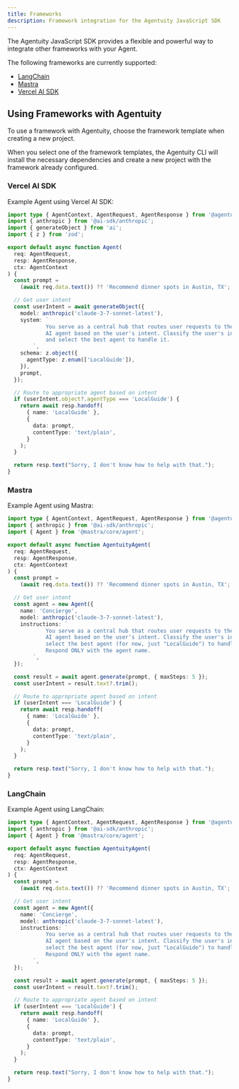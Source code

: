 ```yaml
---
title: Frameworks
description: Framework integration for the Agentuity JavaScript SDK
---
```


The Agentuity JavaScript SDK provides a flexible and powerful way to integrate other frameworks with your Agent.

The following frameworks are currently supported:

- [LangChain](https://www.langchain.com/)
- [Mastra](https://mastra.ai/)
- [Vercel AI SDK](https://www.vercel.com/ai)

## Using Frameworks with Agentuity

To use a framework with Agentuity, choose the framework template when creating a new project.

<CLICommand command="agentuity create" />

When you select one of the framework templates, the Agentuity CLI will install the necessary dependencies and create a new project with the framework already configured.

### Vercel AI SDK

Example Agent using Vercel AI SDK:

```typescript
import type { AgentContext, AgentRequest, AgentResponse } from '@agentuity/sdk';
import { anthropic } from '@ai-sdk/anthropic';
import { generateObject } from 'ai';
import { z } from 'zod';

export default async function Agent(
  req: AgentRequest,
  resp: AgentResponse,
  ctx: AgentContext
) {
  const prompt =
    (await req.data.text()) ?? 'Recommend dinner spots in Austin, TX';

  // Get user intent
  const userIntent = await generateObject({
    model: anthropic('claude-3-7-sonnet-latest'),
    system: `
			You serve as a central hub that routes user requests to the right
			AI agent based on the user's intent. Classify the user's intent
			and select the best agent to handle it.
		`,
    schema: z.object({
      agentType: z.enum(['LocalGuide']),
    }),
    prompt,
  });

  // Route to appropriate agent based on intent
  if (userIntent.object?.agentType === 'LocalGuide') {
    return await resp.handoff(
      { name: 'LocalGuide' },
      {
        data: prompt,
        contentType: 'text/plain',
      }
    );
  }

  return resp.text("Sorry, I don't know how to help with that.");
}
```

### Mastra

Example Agent using Mastra:

```typescript
import type { AgentContext, AgentRequest, AgentResponse } from '@agentuity/sdk';
import { anthropic } from '@ai-sdk/anthropic';
import { Agent } from '@mastra/core/agent';

export default async function AgentuityAgent(
  req: AgentRequest,
  resp: AgentResponse,
  ctx: AgentContext
) {
  const prompt =
    (await req.data.text()) ?? 'Recommend dinner spots in Austin, TX';

  // Get user intent
  const agent = new Agent({
    name: 'Concierge',
    model: anthropic('claude-3-7-sonnet-latest'),
    instructions: `
			You serve as a central hub that routes user requests to the right
			AI agent based on the user's intent. Classify the user's intent and
			select the best agent (for now, just "LocalGuide") to handle it.
			Respond ONLY with the agent name.
		`,
  });

  const result = await agent.generate(prompt, { maxSteps: 5 });
  const userIntent = result.text?.trim();

  // Route to appropriate agent based on intent
  if (userIntent === 'LocalGuide') {
    return await resp.handoff(
      { name: 'LocalGuide' },
      {
        data: prompt,
        contentType: 'text/plain',
      }
    );
  }

  return resp.text("Sorry, I don't know how to help with that.");
}
```

### LangChain

Example Agent using LangChain:

```typescript
import type { AgentContext, AgentRequest, AgentResponse } from '@agentuity/sdk';
import { anthropic } from '@ai-sdk/anthropic';
import { Agent } from '@mastra/core/agent';

export default async function AgentuityAgent(
  req: AgentRequest,
  resp: AgentResponse,
  ctx: AgentContext
) {
  const prompt =
    (await req.data.text()) ?? 'Recommend dinner spots in Austin, TX';

  // Get user intent
  const agent = new Agent({
    name: 'Concierge',
    model: anthropic('claude-3-7-sonnet-latest'),
    instructions: `
			You serve as a central hub that routes user requests to the right
			AI agent based on the user's intent. Classify the user's intent and
			select the best agent (for now, just "LocalGuide") to handle it.
			Respond ONLY with the agent name.
		`,
  });

  const result = await agent.generate(prompt, { maxSteps: 5 });
  const userIntent = result.text?.trim();

  // Route to appropriate agent based on intent
  if (userIntent === 'LocalGuide') {
    return await resp.handoff(
      { name: 'LocalGuide' },
      {
        data: prompt,
        contentType: 'text/plain',
      }
    );
  }

  return resp.text("Sorry, I don't know how to help with that.");
}
```
